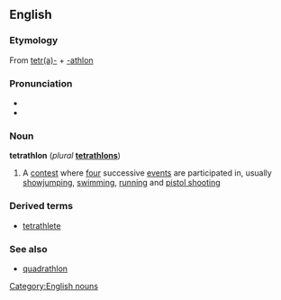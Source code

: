 ==English==
[[Category:English nouns]]
===Etymology===
From [[tetra-|tetr(a)-]] + [[-athlon]]

===Pronunciation===
*{{IPA|/təˈtræθlɒn/ (''UK'')}}
*{{SAMPA|/t@"tr{TlQn/ (''UK'')}}

===Noun===
'''tetrathlon''' (''plural'' '''[[tetrathlons]]''')
#{{sports}} A [[contest]] where [[four]] successive [[events]] are participated in, usually [[showjumping]], [[swimming]], [[running]] and [[pistol shooting]]

===Derived terms===
*[[tetrathlete]]

===See also===
*[[quadrathlon]]